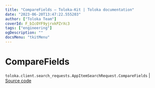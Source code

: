 ```yaml
---
title: "CompareFields — Toloka-Kit | Toloka documentation"
date: "2023-06-20T13:47:22.555203"
author: ["Toloka Team"]
coverId: F_bIcOYF9yjrxkPZrXc3
tags: ["engineering"]
ogDescription: ""
docsMenu: "tkitMenu"
---
```


# CompareFields

`toloka.client.search_requests.AppItemSearchRequest.CompareFields` | [Source code](https://github.com/Toloka/toloka-kit/blob/v1.2.0/src/client/search_requests.py#L1086)